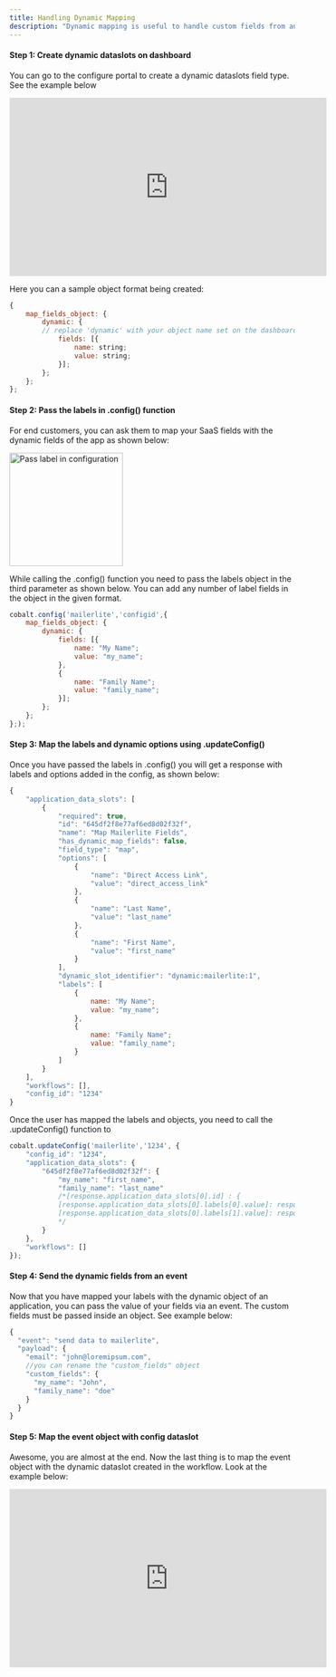 ```yaml
---
title: Handling Dynamic Mapping
description: "Dynamic mapping is useful to handle custom fields from an application"
---
```


#### Step 1: Create dynamic dataslots on dashboard
You can go to the configure portal to create a dynamic dataslots field type. See the example below

<iframe
  width="560"
  height="315"
  src="https://www.loom.com/share/676e2b3fa73741ddb8b43e16a9fbeb6c?sid=40fa59af-c927-44e7-a4b9-dcb1af4f5c46"
  title="Create dynamic dataslots on dashboard"
  frameborder="0"
  allow="accelerometer; autoplay; clipboard-write; encrypted-media; gyroscope; picture-in-picture"
  allowfullscreen
  style={{ width: '100%', borderRadius: '0.5rem' }}
></iframe>

Here you can a sample object format being created:

```JavaScript
{
    map_fields_object: {
        dynamic: {
        // replace 'dynamic' with your object name set on the dashboard
            fields: [{
                name: string;
                value: string;
            }];
        };
    };
};
```

#### Step 2: Pass the labels in .config() function
For end customers, you can ask them to map your SaaS fields with the dynamic fields of the app as shown below:

<img height="200" src="/images/passlabel.png" alt="Pass label in configuration"/>

While calling the .config() function you need to pass the labels object in the third parameter as shown below. You can add any number of label 
fields in the object in the given format.

```JavaScript
cobalt.config('mailerlite','configid',{
    map_fields_object: {
        dynamic: {
            fields: [{
                name: "My Name";
                value: "my_name";
            },
            {
                name: "Family Name";
                value: "family_name";
            }];
        };
    };
};);
```

#### Step 3: Map the labels and dynamic options using .updateConfig()
Once you have passed the labels in .config() you will get a response with labels and options added in the config, as shown below:

```JavaScript
{
    "application_data_slots": [
        {
            "required": true,
            "id": "645df2f8e77af6ed8d02f32f",
            "name": "Map Mailerlite Fields",
            "has_dynamic_map_fields": false,
            "field_type": "map",
            "options": [
                {
                    "name": "Direct Access Link",
                    "value": "direct_access_link"
                },
                {
                    "name": "Last Name",
                    "value": "last_name"
                },
                {
                    "name": "First Name",
                    "value": "first_name"
                }
            ],
            "dynamic_slot_identifier": "dynamic:mailerlite:1",
            "labels": [
                {
                    name: "My Name";
                    value: "my_name";
                },
                {
                    name: "Family Name";
                    value: "family_name";
                }
            ]
        }
    ],
    "workflows": [],
    "config_id": "1234"
}
```
Once the user has mapped the labels and objects, you need to call the .updateConfig() function to

```JavaScript
cobalt.updateConfig('mailerlite','1234', {
    "config_id": "1234",
    "application_data_slots": {
        "645df2f8e77af6ed8d02f32f": {
            "my_name": "first_name",
            "family_name": "last_name"
            /*[response.application_data_slots[0].id] : {
            [response.application_data_slots[0].labels[0].value]: response.application_data_slots[0].options[2].value
            [response.application_data_slots[0].labels[1].value]: response.application_data_slots[0].options[1].value
            */
        }
    },
    "workflows": []
});
```

#### Step 4: Send the dynamic fields from an event
Now that you have mapped your labels with the dynamic object of an application, you can pass the value of your fields via an event. 
The custom fields must be passed inside an object. See example below:

```JavaScript
{
  "event": "send data to mailerlite",
  "payload": {
    "email": "john@loremipsum.com",
    //you can rename the "custom_fields" object
    "custom_fields": {
      "my_name": "John",
      "family_name": "doe"
    }
  }
}
```
#### Step 5: Map the event object with config dataslot
Awesome, you are almost at the end. Now the last thing is to map the event object with the dynamic dataslot created in the workflow. Look at the example below:

<iframe
  width="560"
  height="315"
  src="https://www.loom.com/share/d64d2cce96f54be0afe41ec27888b63b?sid=b28e157b-a711-4bd8-b5c4-976828a76b0c"
  title="Map the event object with config dataslot"
  frameborder="0"
  allow="accelerometer; autoplay; clipboard-write; encrypted-media; gyroscope; picture-in-picture"
  allowfullscreen
  style={{ width: '100%', borderRadius: '0.5rem' }}
></iframe>